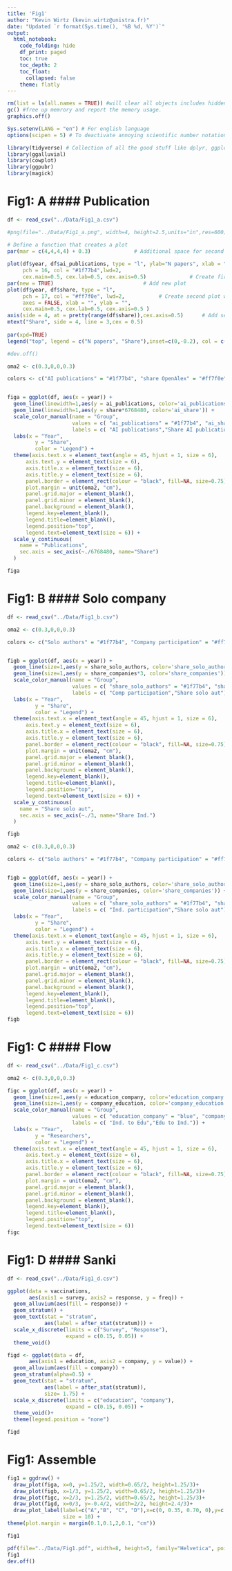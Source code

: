 ```yaml
---
title: 'Fig1'
author: "Kevin Wirtz (kevin.wirtz@unistra.fr)"
date: "Updated `r format(Sys.time(), '%B %d, %Y')`"
output:
  html_notebook:
    code_folding: hide
    df_print: paged
    toc: true
    toc_depth: 2
    toc_float:
      collapsed: false
    theme: flatly
---
```


```r

rm(list = ls(all.names = TRUE)) #will clear all objects includes hidden objects.
gc() #free up memrory and report the memory usage.
graphics.off()

Sys.setenv(LANG = "en") # For english language
options(scipen = 5) # To deactivate annoying scientific number notation

library(tidyverse) # Collection of all the good stuff like dplyr, ggplot2 ect.
library(ggalluvial)
library(cowplot)
library(ggpubr)
library(magick)
```

# Fig1: A #### Publication
```r
df <- read_csv("../Data/Fig1_a.csv")
```
```r

#png(file="../Data/Fig1_a.png", width=4, height=2.5,units="in",res=600)

# Define a function that creates a plot
par(mar = c(4,4,4,4) + 0.3)              # Additional space for second y-axis
  
plot(df$year, df$ai_publications, type = "l", ylab="N papers", xlab = "Year",
     pch = 16, col = "#1f77b4",lwd=2,
     cex.main=0.5, cex.lab=0.5, cex.axis=0.5)              # Create first plot
par(new = TRUE)                             # Add new plot
plot(df$year, df$share, type = "l",
     pch = 17, col = "#ff7f0e", lwd=2,           # Create second plot without axes
     axes = FALSE, xlab = "", ylab = "",
     cex.main=0.5, cex.lab=0.5, cex.axis=0.5 )
axis(side = 4, at = pretty(range(df$share)),cex.axis=0.5)      # Add second axis
mtext("Share", side = 4, line = 3,cex = 0.5)  
  
par(xpd=TRUE)
legend("top", legend = c("N papers", "Share"),inset=c(0,-0.2), col = c("#1f77b4", "#ff7f0e"),  lty = c(1, 1), bty = "n", horiz = TRUE, cex = 0.5)

#dev.off()

```

```r

oma2 <- c(0.3,0,0,0.3)

colors <- c("AI publications" = "#1f77b4", "share OpenAlex" = "#ff7f0e")


figa = ggplot(df, aes(x = year)) + 
  geom_line(linewidth=1,aes(y = ai_publications, color='ai_publications')) + 
  geom_line(linewidth=1,aes(y = share*6768480, color='ai_share')) +
  scale_color_manual(name = "Group",
                     values = c( "ai_publications" = "#1f77b4", "ai_share" = "black"),
                     labels = c( "AI publications","Share AI publications")) +
  labs(x = "Year",
         y = "Share",
         color = "Legend") +
  theme(axis.text.x = element_text(angle = 45, hjust = 1, size = 6),
      axis.text.y = element_text(size = 6),
      axis.title.x = element_text(size = 6),
      axis.title.y = element_text(size = 6),
      panel.border = element_rect(colour = "black", fill=NA, size=0.75),
      plot.margin = unit(oma2, "cm"),
      panel.grid.major = element_blank(),
      panel.grid.minor = element_blank(),
      panel.background = element_blank(),
      legend.key=element_blank(),
      legend.title=element_blank(),
      legend.position="top",
      legend.text=element_text(size = 6)) +
  scale_y_continuous(
    name = "Publications",
    sec.axis = sec_axis(~./6768480, name="Share")
  )

figa

```

# Fig1: B #### Solo company
```r

df <- read_csv("../Data/Fig1_b.csv")

```

```r
oma2 <- c(0.3,0,0,0.3)

colors <- c("Solo authors" = "#1f77b4", "Company participation" = "#ff7f0e")


figb = ggplot(df, aes(x = year)) + 
  geom_line(size=1,aes(y = share_solo_authors, color='share_solo_authors')) + 
  geom_line(size=1,aes(y = share_companies*3, color='share_companies')) +
  scale_color_manual(name = "Group",
                     values = c( "share_solo_authors" = "#1f77b4", "share_companies" = "#ff7f0e"),
                     labels = c( "Comp participation","Share solo aut")) +
  labs(x = "Year",
         y = "Share",
         color = "Legend") +
  theme(axis.text.x = element_text(angle = 45, hjust = 1, size = 6),
      axis.text.y = element_text(size = 6),
      axis.title.x = element_text(size = 6),
      axis.title.y = element_text(size = 6),
      panel.border = element_rect(colour = "black", fill=NA, size=0.75),
      plot.margin = unit(oma2, "cm"),
      panel.grid.major = element_blank(),
      panel.grid.minor = element_blank(),
      panel.background = element_blank(),
      legend.key=element_blank(),
      legend.title=element_blank(),
      legend.position="top",
      legend.text=element_text(size = 6)) +
  scale_y_continuous(
    name = "Share solo aut",
    sec.axis = sec_axis(~./3, name="Share Ind.")
  )

figb
```
```r
oma2 <- c(0.3,0,0,0.3)

colors <- c("Solo authors" = "#1f77b4", "Company participation" = "#ff7f0e")


figb = ggplot(df, aes(x = year)) + 
  geom_line(size=1,aes(y = share_solo_authors, color='share_solo_authors')) + 
  geom_line(size=1,aes(y = share_companies, color='share_companies')) +
  scale_color_manual(name = "Group",
                     values = c( "share_solo_authors" = "#1f77b4", "share_companies" = "#ff7f0e"),
                     labels = c( "Ind. participation","Share solo aut")) +
  labs(x = "Year",
         y = "Share",
         color = "Legend") +
  theme(axis.text.x = element_text(angle = 45, hjust = 1, size = 6),
      axis.text.y = element_text(size = 6),
      axis.title.x = element_text(size = 6),
      axis.title.y = element_text(size = 6),
      panel.border = element_rect(colour = "black", fill=NA, size=0.75),
      plot.margin = unit(oma2, "cm"),
      panel.grid.major = element_blank(),
      panel.grid.minor = element_blank(),
      panel.background = element_blank(),
      legend.key=element_blank(),
      legend.title=element_blank(),
      legend.position="top",
      legend.text=element_text(size = 6)) 
figb
```

# Fig1: C #### Flow
```r

df <- read_csv("../Data/Fig1_c.csv")

```
```r
oma2 <- c(0.3,0,0,0.3)

figc = ggplot(df, aes(x = year)) + 
  geom_line(size=1,aes(y = education_company, color='education_company')) + 
  geom_line(size=1,aes(y = company_education, color='company_education')) +
  scale_color_manual(name = "Group",
                     values = c( "education_company" = "blue", "company_education" = "red"),
                     labels = c( "Ind. to Edu","Edu to Ind.")) +
  labs(x = "Year",
         y = "Researchers",
         color = "Legend") +
  theme(axis.text.x = element_text(angle = 45, hjust = 1, size = 6),
      axis.text.y = element_text(size = 6),
      axis.title.x = element_text(size = 6),
      axis.title.y = element_text(size = 6),
      panel.border = element_rect(colour = "black", fill=NA, size=0.75),
      plot.margin = unit(oma2, "cm"),
      panel.grid.major = element_blank(),
      panel.grid.minor = element_blank(),
      panel.background = element_blank(),
      legend.key=element_blank(),
      legend.title=element_blank(),
      legend.position="top",
      legend.text=element_text(size = 6)) 
figc
```


# Fig1: D #### Sanki
```r

df <- read_csv("../Data/Fig1_d.csv")

```


```r
ggplot(data = vaccinations,
       aes(axis1 = survey, axis2 = response, y = freq)) +
  geom_alluvium(aes(fill = response)) +
  geom_stratum() +
  geom_text(stat = "stratum",
            aes(label = after_stat(stratum))) +
  scale_x_discrete(limits = c("Survey", "Response"),
                   expand = c(0.15, 0.05)) +
  theme_void()

```
```r
figd <- ggplot(data = df,
       aes(axis1 = education, axis2 = company, y = value)) +
  geom_alluvium(aes(fill = company)) +
  geom_stratum(alpha=0.5) +
  geom_text(stat = "stratum",
            aes(label = after_stat(stratum)),
            size= 1.75) +
  scale_x_discrete(limits = c("education", "company"),
                   expand = c(0.15, 0.05)) +
  theme_void()+
  theme(legend.position = "none")

figd

```

# Fig1: Assemble ####
```r


fig1 = ggdraw() +
  draw_plot(figa, x=0, y=1.25/2, width=0.65/2, height=1.25/3)+
  draw_plot(figb, x=1/3, y=1.25/2, width=0.65/2, height=1.25/3)+
  draw_plot(figc, x=2/3, y=1.25/2, width=0.65/2, height=1.25/3)+
  draw_plot(figd, x=0/3, y=-0.4/2, width=2/2, height=2.4/3)+
  draw_plot_label(label=c("A","B", "C", "D"),x=c(0, 0.35, 0.70, 0),y=c(0.99, 0.99, 0.99,0.65), 
                  size = 10) +
theme(plot.margin = margin(0.1,0.1,2,0.1, "cm")) 

fig1

```



```r
pdf(file="../Data/Fig1.pdf", width=8, height=5, family="Helvetica", pointsize=6)
fig1
dev.off()
```


